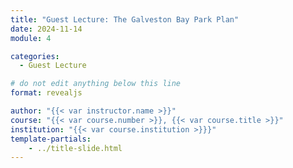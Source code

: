 ```yaml
---
title: "Guest Lecture: The Galveston Bay Park Plan"
date: 2024-11-14
module: 4

categories: 
  - Guest Lecture

# do not edit anything below this line
format: revealjs

author: "{{< var instructor.name >}}"
course: "{{< var course.number >}}, {{< var course.title >}}"
institution: "{{< var course.institution >}}}"
template-partials:
    - ../title-slide.html
---
```



::: {#refs}
:::